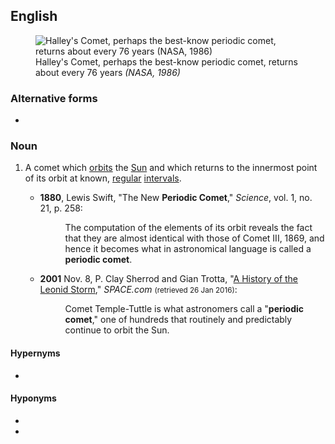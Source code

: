 ==English==
{{wikipedia|List of periodic comets}}
[[File:Comet-Halley's-tail-NASA-1986-b&w.jpg|thumb|Halley's Comet, perhaps the best-know periodic comet, returns about every 76 years ''(NASA, 1986)'']]

===Alternative forms===
* {{l|en|periodical comet}}

===Noun===
{{en-noun}}

# {{lb|en|astronomy}} A comet which [[orbit]]s the [[Sun]] and which returns to the innermost point of its orbit at known, [[regular]] [[intervals]].
#* '''1880''', Lewis Swift, "The New '''Periodic Comet'''," ''Science'', vol. 1, no. 21, p. 258:
#*: The computation of the elements of its orbit reveals the fact that they are almost identical with those of Comet III, 1869, and hence it becomes what in astronomical language is called a '''periodic comet'''.
#* '''2001''' Nov. 8, P. Clay Sherrod and Gian Trotta, "[https://web.archive.org/web/20011109063237/http://www.space.com/SpaceReportersNetworkAstronomyDiscoveries/leonids_history_011108.html A History of the Leonid Storm]," ''SPACE.com'' <small>(retrieved 26 Jan 2016)</small>:
#*: Comet Temple-Tuttle is what astronomers call a "'''periodic comet'''," one of hundreds that routinely and predictably continue to orbit the Sun.

====Hypernyms====
* {{l|en|comet}}

====Hyponyms====
* {{l|en|long-period comet}}
* {{l|en|short-period comet}}